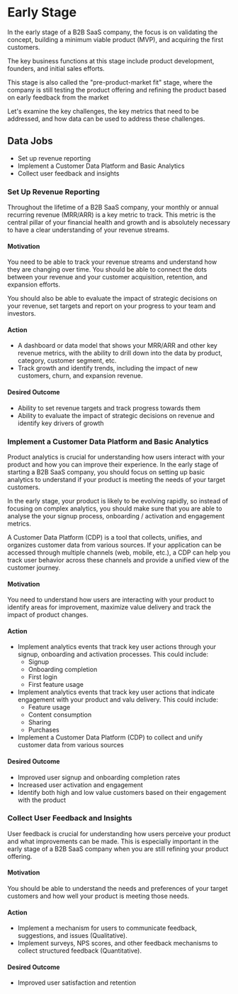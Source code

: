 # Early Stage

In the early stage of a B2B SaaS company, the focus is on validating the concept,
building a minimum viable product (MVP), and acquiring the first customers.

The key business functions at this stage include product development, founders, and initial sales efforts.

This stage is also called the "pre-product-market fit" stage, where the company is still
testing the product offering and refining the product based on early feedback from the market

Let's examine the key challenges, the key metrics that need to be addressed, and
how data can be used to address these challenges.

## Data Jobs

- Set up revenue reporting
- Implement a Customer Data Platform and Basic Analytics
- Collect user feedback and insights

### Set Up Revenue Reporting

Throughout the lifetime of a B2B SaaS company, your monthly or annual recurring revenue (MRR/ARR) is a key metric to track.
This metric is the central pillar of your financial health and growth and is absolutely necessary to
have a clear understanding of your revenue streams.

#### Motivation

You need to be able to track your revenue streams and understand how they are changing over time.
You should be able to connect the dots between your revenue and your customer acquisition, retention, and expansion efforts.

You should also be able to evaluate the impact of strategic decisions on your revenue, set targets
and report on your progress to your team and investors.

#### Action

- A dashboard or data model that shows your MRR/ARR and other key revenue metrics, with the ability
  to drill down into the data by product, category, customer segment, etc.
- Track growth and identify trends, including the impact of new customers, churn, and expansion revenue.

#### Desired Outcome

- Ability to set revenue targets and track progress towards them
- Ability to evaluate the impact of strategic decisions on revenue and identify key drivers of growth

### Implement a Customer Data Platform and Basic Analytics

Product analytics is crucial for understanding how users interact with your product and how you can improve their experience.
In the early stage of starting a B2B SaaS company, you should focus on setting up basic analytics to understand if your
product is meeting the needs of your target customers.

In the early stage, your product is likely to be evolving rapidly, so instead of focusing on complex analytics,
you should make sure that you are able to analyse the your signup process, onboarding / activation and engagement metrics.

A Customer Data Platform (CDP) is a tool that collects, unifies, and organizes customer data from various sources.
If your application can be accessed through multiple channels (web, mobile, etc.), a CDP can help you track user behavior
across these channels and provide a unified view of the customer journey.

#### Motivation

You need to understand how users are interacting with your product to identify areas for improvement,
maximize value delivery and track the impact of product changes.

#### Action

- Implement analytics events that track key user actions through your signup, onboarding and activation processes. This could include:
  - Signup
  - Onboarding completion
  - First login
  - First feature usage
- Implement analytics events that track key user actions that indicate engagement with your product and valu delivery. This could include:
  - Feature usage
  - Content consumption
  - Sharing
  - Purchases
- Implement a Customer Data Platform (CDP) to collect and unify customer data from various sources

#### Desired Outcome

- Improved user signup and onboarding completion rates
- Increased user activation and engagement
- Identify both high and low value customers based on their engagement with the product

### Collect User Feedback and Insights

User feedback is crucial for understanding how users perceive your product and what improvements can be made.
This is especially important in the early stage of a B2B SaaS company when you are still refining your product offering.

#### Motivation

You should be able to understand the needs and preferences of your target customers and how well your product is meeting those needs.

#### Action

- Implement a mechanism for users to communicate feedback, suggestions, and issues (Qualitative).
- Implement surveys, NPS scores, and other feedback mechanisms to collect structured feedback (Quantitative).

#### Desired Outcome

- Improved user satisfaction and retention
